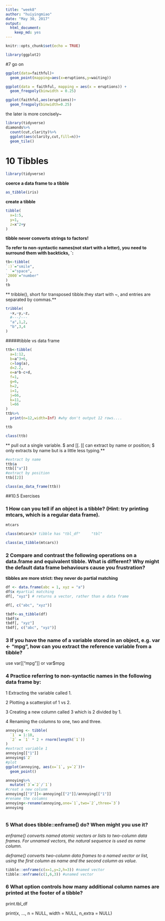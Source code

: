 ```yaml
---
title: "week8"
author: "huiyingmiao"
date: "May 30, 2017"
output: 
  html_document: 
    keep_md: yes
---
```


```r
knitr::opts_chunk$set(echo = TRUE)
```
```r
library(ggplot2)
```

#7 go on
```r
ggplot(data=faithful)+
  geom_point(mapping=aes(x=eruptions,y=waiting))
```
```r
ggplot(data = faithful, mapping = aes(x = eruptions)) + 
  geom_freqpoly(binwidth = 0.25)
```
```r
ggplot(faithful,aes(eruptions))+
  geom_freqpoly(binwidth=0.25)
```
the later is more concisely~

```r
library(tidyverse)
diamonds%>%
  count(cut,clarity)%>%
  ggplot(aes(clarity,cut,fill=n))+
  geom_tile()
```

# 10 Tibbles

```r
library(tidyverse)
```

**coerce a data frame to a tibble**
```r
as_tibble(iris)
```
**create a tibble**
```r
tibble(
  x=1:5,
  y=1,
  z=x^2+y
)
```
**tibble never converts strings to factors!**

**To refer to non-syntactic names(not start with a letter), you need to surround them with backticks, `:**


```r
tb<-tibble(
`:)`="smile",
` `="space",
`2000`="number"
)
tb
```

** tribble(), short for transposed tibble.they start with ~, and entries are separated by commas.**
```r
tribble(
  ~x,~y,~z,
  #---/---
  "a",1,2,
  "b",3,4
)
```

#####tibble vs data frame

```r
ttb<-tibble(
  a=1:12,
  b=a^3+6,
  c=log(a),
  d=2.2,
  e=a*b-c+d,
  f=1,
  g=6,
  h=2,
  i=1,
  j=66,
  k=11,
  l=66
)
ttb%>%
  print(n=12,width=Inf) #why don't output 12 rows....
```
```r
ttb
```
```r
class(ttb)
```

** pull out a single variable.**
**$ and [[. [[ can extract by name or position; $ only extracts by name but is a little less typing.**

```r
#extract by name
ttb$a
ttb[["a"]]
#extract by position
ttb[[2]]
```
```r
class(as_data_frame(ttb))
```

##10.5 Exercises

### 1 How can you tell if an object is a tibble? (Hint: try printing mtcars, which is a regular data frame).
```r
mtcars 
```

```r
class(mtcars)# tibble has "tbl_df"     "tbl"    
```
```r
class(as_tibble(mtcars))
```


### 2 Compare and contrast the following operations on a data.frame and equivalent tibble. What is different? Why might the default data frame behaviours cause you frustration?

**tibbles are more strict: they never do partial matching**

```r
df <- data.frame(abc = 1, xyz = "a")
df$x #partial matching
df[, "xyz"] # returns a vector, rather than a data frame

df[, c("abc", "xyz")]
```







```r
tbdf<-as_tibble(df)
tbdf$x
tbdf[, "xyz"]
tbdf[, c("abc", "xyz")]
```
### 3 If you have the name of a variable stored in an object, e.g. var <- "mpg", how can you extract the reference variable from a tibble?

use var[["mpg"]] or var$mpg

### 4 Practice referring to non-syntactic names in the following data frame by:

1 Extracting the variable called 1.

2 Plotting a scatterplot of 1 vs 2.

3 Creating a new column called 3 which is 2 divided by 1.

4 Renaming the columns to one, two and three.

```r
annoying <- tibble(
  `1` = 1:10,
  `2` = `1` * 2 + rnorm(length(`1`))
)
#extract variable 1
annoying[["1"]]
annoying$`2`
#plot
ggplot(annoying, aes(x=`1`, y=`2`))+
  geom_point()

annoying%>%
  mutate(`3`=`2`/`1`)
#creat a new colunm
annoying[["3"]]<-annoying[["2"]]/annoying[["1"]]
#rename the columns
annoying<-rename(annoying,one=`1`,two=`2`,three=`3`)
annoying
 

```

### 5 What does tibble::enframe() do? When might you use it?
*enframe() converts named atomic vectors or lists to two-column data frames. For unnamed vectors, the natural sequence is used as name column.*

*deframe() converts two-column data frames to a named vector or list, using the first column as name and the second column as value.*

```r
tibble::enframe(c(x=1,y=2,h=3)) #named vector
tibble::enframe(c(1,6,3)) #unamed vector
```

### 6 What option controls how many additional column names are printed at the footer of a tibble?
print.tbl_df

print(x, ..., n = NULL, width = NULL, n_extra = NULL)

